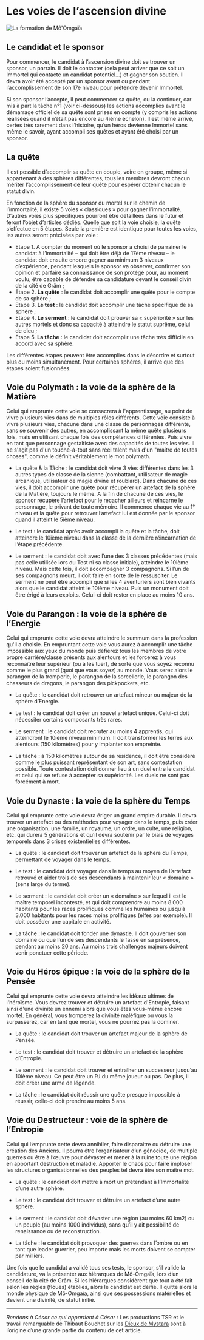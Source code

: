 # Les voies de l’ascension divine

![La formation de Mô'Omgaïa](/articles_images/religion/ascension.png#left)

## Le candidat et le sponsor

Pour commencer, le candidat à l’ascension divine doit se trouver un sponsor, un parrain. Il doit le contacter (cela peut arriver que ce soit un Immortel qui contacte un candidat potentiel…) et gagner son soutien. Il devra avoir été accepté par un sponsor avant ou pendant l’accomplissement de son 17e niveau pour prétendre devenir Immortel.

Si son sponsor l’accepte, il peut commencer sa quête, ou la continuer, car mis à part la tâche n°1 (voir ci-dessous) les actions accomplies avant le démarrage officiel de sa quête sont prises en compte (y compris les actions réalisées quand il n’était pas encore au 4ième échelon). Il est même arrivé, certes très rarement dans l’histoire, qu’un héros devienne Immortel sans même le savoir, ayant accompli ses quêtes et ayant été choisi par un sponsor.

## La quête

Il est possible d’accomplir sa quête en couple, voire en groupe, même si appartenant à des sphères différentes, tous les membres devront chacun mériter l’accomplissement de leur quête pour espérer obtenir chacun le statut divin.

En fonction de la sphère du sponsor du mortel sur le chemin de l’immortalité, il existe 5 voies « classiques » pour gagner l’immortalité. D’autres voies plus spécifiques pourront être détaillées dans le futur et feront l’objet d’articles dédiés.
Quelle que soit la voie choisie, la quête s’effectue en 5 étapes. Seule la première est identique pour toutes les voies, les autres seront précisées par voie :

* Etape 1. A compter du moment où le sponsor a choisi de parrainer le candidat à l’immortalité
– qui doit être déjà de 17ème niveau – le candidat doit ensuite encore gagner au minimum 3 niveaux d’expérience, pendant lesquels le sponsor va observer, confirmer son opinion et parfaire sa connaissance de son protégé pour, au moment voulu, être capable de défendre sa candidature devant le conseil divin de la cité de Grâm ;
* Etape 2. **La quête** : le candidat doit accomplir une quête pour le compte de sa sphère ;
* Etape 3. **Le test** : le candidat doit accomplir une tâche spécifique de sa sphère ;
* Etape 4. **Le serment** : le candidat doit prouver sa « supériorité » sur les autres mortels et donc sa capacité à atteindre le statut suprême, celui de dieu ;
* Etape 5. **La tâche** : le candidat doit accomplir une tâche très difficile en accord avec sa sphère.

Les différentes étapes peuvent être accomplies dans le désordre et surtout plus ou moins simultanément. Pour certaines sphères, il arrive que des étapes soient fusionnées.

## Voie du Polymath : la voie de la sphère de la Matière

Celui qui emprunte cette voie se consacrera à l'apprentissage, au point de vivre plusieurs vies dans de multiples rôles différents. Cette voie consiste à vivre plusieurs vies, chacune dans une classe de personnages différente, sans se souvenir des autres, en accomplissant la même quête plusieurs fois, mais en utilisant chaque fois des compétences différentes. Puis vivre en tant que personnage gestaltiste avec des capacités de toutes les vies. Il ne s'agit pas d'un touche-à-tout sans réel talent mais d'un "maître de toutes choses", comme le définit véritablement le mot polymath.

* La quête & la Tâche : le candidat doit vivre 3 vies différentes dans les 3 autres types de classe de la sienne (combattant, utilisateur de magie arcanique, utilisateur de magie divine et roublard). Dans chacune de ces vies, il doit accomplir une quête pour récupérer un artefact de la sphère de la Matière, toujours le même. A la fin de chacune de ces vies, le sponsor récupère l’artefact pour le recacher ailleurs et réincarne le personnage, le privant de toute mémoire. Il commence chaque vie au 1° niveau et la quête pour retrouver l’artefact lui est donnée par le sponsor quand il atteint le 5ième niveau.

* Le test : le candidat après avoir accompli la quête et la tâche, doit atteindre le 10ième niveau dans la classe de la dernière réincarnation de l’étape précédente.

* Le serment : le candidat doit avec l’une des 3 classes précédentes (mais pas celle utilisée lors du Test ni sa classe initiale), atteindre le 10ième niveau. Mais cette fois, il doit accompagner 3 compagnons. Si l’un de ses compagnons meurt, il doit faire en sorte de le ressusciter. Le serment ne peut être accompli que si les 4 aventuriers sont bien vivants alors que le candidat atteint le 10ième niveau. Puis un monument doit être érigé à leurs exploits. Celui-ci doit rester en place au moins 10 ans.

## Voie du Parangon : la voie de la sphère de l’Energie

Celui qui emprunte cette voie devra atteindre le summum dans la profession qu'il a choisie. En empruntant cette voie vous aurez à accomplir une tâche impossible aux yeux du monde puis défierez tous les membres de votre propre carrière/classe présents aux alentours et les forcerez à vous reconnaître leur supérieur (ou à les tuer), de sorte que vous soyez reconnu comme le plus grand (quoi que vous soyez) au monde. Vous serez alors le parangon de la tromperie, le parangon de la sorcellerie, le parangon des chasseurs de dragons, le parangon des pickpockets, etc.

* La quête : le candidat doit retrouver un artefact mineur ou majeur de la sphère d’Energie.

* Le test : le candidat doit créer un nouvel artefact unique. Celui-ci doit nécessiter certains composants très rares.

* Le serment : le candidat doit recruter au moins 4 apprentis, qui atteindront le 10ième niveau minimum. Il doit transformer les terres aux alentours (150 kilomètres) pour y implanter son empreinte.

* La tâche : à 150 kilomètres autour de sa résidence, il doit être considéré comme le plus puissant représentant de son art, sans contestation possible. Toute contestation doit donner lieu à un duel entre le candidat et celui qui se refuse à accepter sa supériorité. Les duels ne sont pas forcément à mort.

## Voie du Dynaste : la voie de la sphère du Temps

Celui qui emprunte cette voie devra ériger un grand empire durable. Il devra trouver un artefact ou des méthodes pour voyager dans le temps, puis créer une organisation, une famille, un royaume, un ordre, un culte, une religion, etc. qui durera 5 générations et qu’il devra soutenir par le biais de voyages temporels dans 3 crises existentielles différentes.

* La quête : le candidat doit trouver un artefact de la sphère du Temps, permettant de voyager dans le temps.

* Le test : le candidat doit voyager dans le temps au moyen de l’artefact retrouvé et aider trois de ses descendants à maintenir leur « domaine » (sens large du terme).

* Le serment : le candidat doit créer un « domaine » sur lequel il est le maître temporel incontesté, et qui doit comprendre au moins 8.000 habitants pour les races prolifiques comme les humaines ou jusqu’à 3.000 habitants pour les races moins prolifiques (elfes par exemple). Il doit posséder une capitale en activité.

* La tâche : le candidat doit fonder une dynastie. Il doit gouverner son domaine ou que l’un de ses descendants le fasse en sa présence, pendant au moins 20 ans. Au moins trois challenges majeurs doivent venir ponctuer cette période.

## Voie du Héros épique : la voie de la sphère de la Pensée

Celui qui emprunte cette voie devra atteindre les idéaux ultimes de l'héroïsme. Vous devrez trouver et détruire un artefact d'Entropie, faisant ainsi d'une divinité un ennemi alors que vous êtes vous-même encore mortel. En général, vous tromperez la divinité maléfique ou vous la surpasserez, car en tant que mortel, vous ne pourrez pas la dominer.

* La quête : le candidat doit trouver un artefact majeur de la sphère de Pensée.

* Le test : le candidat doit trouver et détruire un artefact de la sphère d’Entropie.

* Le serment : le candidat doit trouver et entraîner un successeur jusqu’au 10ième niveau. Ce peut être un PJ du même joueur ou pas. De plus, il doit créer une arme de légende.

* La tâche : le candidat doit réussir une quête presque impossible à réussir, celle-ci doit prendre au moins 5 ans.

## Voie du Destructeur : voie de la sphère de l’Entropie

Celui qui l’emprunte cette devra annihiler, faire disparaitre ou détruire une création des Anciens. Il pourra être l’organisateur d’un génocide, de multiple guerres ou être à l’œuvre pour dévaster et mener à la ruine toute une région en apportant destruction et maladie. Apporter le chaos pour faire imploser les structures organisationnelles des peuples tel devra être son maitre mot.

* La quête : le candidat doit mettre à mort un prétendant à l’Immortalité d’une autre sphère.

* Le test : le candidat doit trouver et détruire un artefact d’une autre sphère.

* Le serment : le candidat doit dévaster une région (au moins 60 km2) ou un peuple (au moins 1000 individus), sans qu’il y ait possibilité de renaissance ou de reconstruction. 

* La tâche : le candidat doit provoquer des guerres dans l’ombre ou en tant que leader guerrier, peu importe mais les morts doivent se compter par milliers.


Une fois que le candidat a validé tous ses tests, le sponsor, s’il valide la candidature, va la présenter aux hiérarques de Mô-Omgaïa, lors d’un conseil de la cité de Grâm. Si les hiérarques considèrent que tout a été fait selon les règles (floues) établies, alors le candidat est déifié. Il quitte alors le monde physique de Mô-Omgaïa, ainsi que ses possessions matérielles et devient une divinité, de statut initié.




---
_Rendons à César ce qui appartient à César_ : Les productions TSR et le travail remarquable de Thibaut Bouchet sur les [Dieux de Mystara](http://pandius.com/Les_dieux_de_Mystara.pdf) sont à l’origine d’une grande partie du contenu de cet article.

